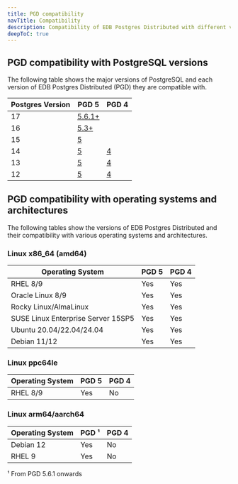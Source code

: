 ```yaml
---
title: PGD compatibility
navTitle: Compatibility
description: Compatibility of EDB Postgres Distributed with different versions of PostgreSQL
deepToC: true
---
```


## PGD compatibility with PostgreSQL versions

The following table shows the major versions of PostgreSQL and each version of EDB Postgres Distributed (PGD) they are compatible with. 

| Postgres Version | PGD 5                  | PGD 4        |
|----------------------|------------------------|--------------|
| 17                   | [5.6.1+](/pgd/latest/) |              |
| 16                   | [5.3+](/pgd/latest/)    |              |
| 15                   | [5](/pgd/latest/)      |              |
| 14                   | [5](/pgd/latest/)      | [4](/pgd/4/) |
| 13                   | [5](/pgd/latest/)      | [4](/pgd/4/) |
| 12                   | [5](/pgd/latest/)      | [4](/pgd/4/) |



## PGD compatibility with operating systems and architectures

The following tables show the versions of EDB Postgres Distributed and their compatibility with various operating systems and architectures.

### Linux x86_64 (amd64)

| Operating System                   | PGD 5 | PGD 4 |
|------------------------------------|-------|-------|
| RHEL 8/9                           | Yes   | Yes   |
| Oracle Linux 8/9                   | Yes   | Yes   |
| Rocky Linux/AlmaLinux              | Yes   | Yes   |
| SUSE Linux Enterprise Server 15SP5 | Yes   | Yes   |
| Ubuntu 20.04/22.04/24.04           | Yes   | Yes   |
| Debian 11/12                       | Yes   | Yes   |

### Linux ppc64le

| Operating System | PGD 5 | PGD 4 |
|------------------|-------|-------|
| RHEL 8/9         | Yes   | No    |


### Linux arm64/aarch64

| Operating System | PGD ¹ | PGD 4 |
|------------------|-------|-------|
| Debian 12        | Yes   | No    |
| RHEL 9           | Yes   | No    |

¹ From PGD 5.6.1 onwards
